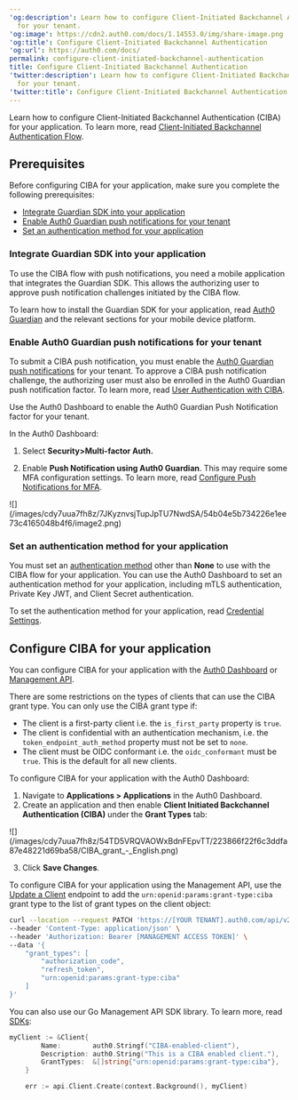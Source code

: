 ---
'og:description': Learn how to configure Client-Initiated Backchannel Authentication
  for your tenant.
'og:image': https://cdn2.auth0.com/docs/1.14553.0/img/share-image.png
'og:title': Configure Client-Initiated Backchannel Authentication
'og:url': https://auth0.com/docs/
permalink: configure-client-initiated-backchannel-authentication
title: Configure Client-Initiated Backchannel Authentication
'twitter:description': Learn how to configure Client-Initiated Backchannel Authentication
  for your tenant.
'twitter:title': Configure Client-Initiated Backchannel Authentication
---
Learn how to configure Client-Initiated Backchannel Authentication (CIBA) for your application. To learn more, read [Client-Initiated Backchannel Authentication Flow](/docs/get-started/authentication-and-authorization-flow/client-initiated-backchannel-authentication-flow).

## Prerequisites

Before configuring CIBA for your application, make sure you complete the following prerequisites:

* [Integrate Guardian SDK into your application](#integrate-guardian-sdk-into-your-application)
* [Enable Auth0 Guardian push notifications for your tenant](#enable-auth0-guardian-push-notifications-for-your-tenant)
* [Set an authentication method for your application](#set-an-authentication-method-for-your-application)

### Integrate Guardian SDK into your application

To use the CIBA flow with push notifications, you need a mobile application that integrates the Guardian SDK. This allows the authorizing user to approve push notification challenges initiated by the CIBA flow.

To learn how to install the Guardian SDK for your application, read [Auth0 Guardian](/docs/secure/multi-factor-authentication/auth0-guardian#guardian-sdks) and the relevant sections for your mobile device platform.

### Enable Auth0 Guardian push notifications for your tenant

To submit a CIBA push notification, you must enable the [Auth0 Guardian push notifications](/docs/secure/multi-factor-authentication/auth0-guardian#enroll-in-push-notifications) for your tenant. To approve a CIBA push notification challenge, the authorizing user must also be enrolled in the Auth0 Guardian push notification factor. To learn more, read [User Authentication with CIBA](/docs/get-started/authentication-and-authorization-flow/client-initiated-backchannel-authentication-flow/user-authentication-with-ciba).

Use the <Tooltip tip="Auth0 Dashboard: Auth0's main product to configure your services." cta="View Glossary" href="/docs/glossary?term=Auth0+Dashboard">Auth0 Dashboard</Tooltip> to enable the Auth0 Guardian Push Notification factor for your tenant.

In the Auth0 Dashboard:

1. Select **Security>Multi-factor Auth.**

2. Enable **Push Notification using Auth0 Guardian**. This may require some <Tooltip tip="Multi-factor authentication (MFA): User authentication process that uses a factor in addition to username and password such as a code via SMS." cta="View Glossary" href="/docs/glossary?term=MFA">MFA</Tooltip> configuration settings. To learn more, read [Configure Push Notifications for MFA](/docs/secure/multi-factor-authentication/multi-factor-authentication-factors/configure-push-notifications-for-mfa).

<Frame>![](/images/cdy7uua7fh8z/7JKyznvsjTupJpTU7NwdSA/54b04e5b734226e1ee73c4165048b4f6/image2.png)</Frame>

### Set an authentication method for your application

You must set an [authentication method](/docs/secure/application-credentials#application-authentication-methods) other than **None** to use with the CIBA flow for your application. You can use the Auth0 Dashboard to set an authentication method for your application, including mTLS authentication, Private Key <Tooltip tip="JSON Web Token (JWT): Standard ID Token format (and often Access Token format) used to represent claims securely between two parties." cta="View Glossary" href="/docs/glossary?term=JWT">JWT</Tooltip>, and <Tooltip tip="JSON Web Token (JWT): Standard ID Token format (and often Access Token format) used to represent claims securely between two parties." cta="View Glossary" href="/docs/glossary?term=Client+Secret">Client Secret</Tooltip> authentication.

To set the authentication method for your application, read [Credential Settings](/docs/get-started/applications/credentials).

## Configure CIBA for your application

You can configure CIBA for your application with the [Auth0 Dashboard](https://manage.auth0.com/) or [Management API](https://auth0.com/docs/api/management/v2).

There are some restrictions on the types of clients that can use the CIBA grant type. You can only use the CIBA grant type if:

* The client is a first-party client i.e. the `is_first_party` property is `true`.
* The client is confidential with an authentication mechanism, i.e. the `token_endpoint_auth_method` property must not be set to `none`.
* The client must be OIDC conformant i.e. the `oidc_conformant` must be `true`. This is the default for all new clients.

<Tabs><Tab title="Auth0 Dashboard">

To configure CIBA for your application with the Auth0 Dashboard:

1. Navigate to **Applications > Applications** in the Auth0 Dashboard.
2. Create an application and then enable **Client Initiated Backchannel Authentication (CIBA)** under the **Grant Types** tab:

<Frame>![](/images/cdy7uua7fh8z/54TD5VRQVAOWxBdnFEpvTT/223866f22f6c3ddfa87e48221d69ba58/CIBA_grant_-_English.png)</Frame>

3. Click **Save Changes**.

</Tab><Tab title="Management API">

To configure CIBA for your application using the Management API, use the [Update a Client](https://auth0.com/docs/api/management/v2/clients/patch-clients-by-id) endpoint to add the `urn:openid:params:grant-type:ciba` grant type to the list of grant types on the client object:

```bash lines
curl --location --request PATCH 'https://[YOUR TENANT].auth0.com/api/v2/clients/[CLIENT ID]' \
--header 'Content-Type: application/json' \
--header 'Authorization: Bearer [MANAGEMENT ACCESS TOKEN]' \
--data '{
    "grant_types": [
        "authorization_code",
        "refresh_token",
        "urn:openid:params:grant-type:ciba"
    ]
}'
```






You can also use our Go Management API SDK library. To learn more, read [SDKs](/docs/libraries):

```go lines
myClient := &Client{
		Name:        auth0.Stringf("CIBA-enabled-client"),
		Description: auth0.String("This is a CIBA enabled client."),
		GrantTypes:  &[]string{"urn:openid:params:grant-type:ciba"},
	}

	err := api.Client.Create(context.Background(), myClient)
```






</Tab></Tabs>